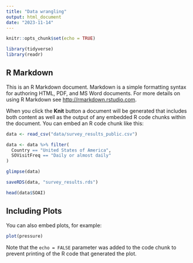 ```yaml
---
title: "Data wrangling"
output: html_document
date: "2023-11-14"
---
```


```r
knitr::opts_chunk$set(echo = TRUE)

library(tidyverse)
library(readr)

```

## R Markdown

This is an R Markdown document. Markdown is a simple formatting syntax for authoring HTML, PDF, and MS Word documents. For more details on using R Markdown see <http://rmarkdown.rstudio.com>.

When you click the **Knit** button a document will be generated that includes both content as well as the output of any embedded R code chunks within the document. You can embed an R code chunk like this:

```r
data <- read_csv("data/survey_results_public.csv")

data <- data %>% filter(
  Country == "United States of America",
  SOVisitFreq == "Daily or almost daily"
)

glimpse(data)

saveRDS(data, "survey_results.rds")

head(data$SOAI)

```

## Including Plots

You can also embed plots, for example:

```r
plot(pressure)
```

Note that the `echo = FALSE` parameter was added to the code chunk to prevent printing of the R code that generated the plot.
